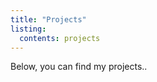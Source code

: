 ```yaml
---
title: "Projects"
listing: 
  contents: projects
---
```


Below, you can find my projects.. 


```r



```
